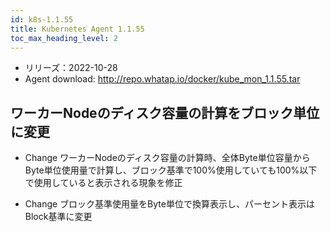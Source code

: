 ```yaml
---
id: k8s-1.1.55
title: Kubernetes Agent 1.1.55
toc_max_heading_level: 2
---
```



-   リリーズ：2022-10-28
-   Agent download: http://repo.whatap.io/docker/kube_mon_1.1.55.tar

## ワーカーNodeのディスク容量の計算をブロック単位に変更

-   <Status>Change</Status> ワーカーNodeのディスク容量の計算時、全体Byte単位容量からByte単位使用量で計算し、ブロック基準で100%使用していても100%以下で使用していると表示される現象を修正

-   <Status>Change</Status> ブロック基準使用量をByte単位で換算表示し、パーセント表示はBlock基準に変更
